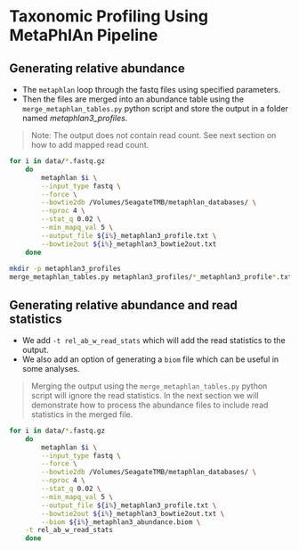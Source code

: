 <!-- # (PART) METAGENOMIC PROFILING {-} -->

# Taxonomic Profiling Using MetaPhlAn Pipeline {#metaphlan-pipeline}

## Generating relative abundance
- The `metaphlan` loop through the fastq files using specified parameters.
- Then the files are merged into an abundance table using the `merge_metaphlan_tables.py` python script and store the output in a folder named *metaphlan3_profiles*.

> Note: The output does not contain read count. See next section on how to add mapped read count.

```bash
for i in data/*.fastq.gz
	do 
		metaphlan $i \
		--input_type fastq \
		--force \
		--bowtie2db /Volumes/SeagateTMB/metaphlan_databases/ \
		--nproc 4 \
		--stat_q 0.02 \
		--min_mapq_val 5 \
		--output_file ${i%}_metaphlan3_profile.txt \
		--bowtie2out ${i%}_metaphlan3_bowtie2out.txt
	done
	
mkdir -p metaphlan3_profiles
merge_metaphlan_tables.py metaphlan3_profiles/*_metaphlan3_profile*.txt > metaphlan3_profiles/merged_abundance_table.txt

```

## Generating relative abundance and read statistics
- We add `-t rel_ab_w_read_stats` which will add the read statistics to the output.
- We also add an option of generating a `biom` file which can be useful in some analyses.

> Merging the output using the `merge_metaphlan_tables.py` python script will ignore the read statistics. In the next section we will demonstrate how to process the abundance files to include read statistics in the merged file.


```bash
for i in data/*.fastq.gz
	do 
		metaphlan $i \
		--input_type fastq \
		--force \
		--bowtie2db /Volumes/SeagateTMB/metaphlan_databases/ \
		--nproc 4 \
		--stat_q 0.02 \
		--min_mapq_val 5 \
		--output_file ${i%}_metaphlan3_profile.txt \
		--bowtie2out ${i%}_metaphlan3_bowtie2out.txt \
		--biom ${i%}_metaphlan3_abundance.biom \
    -t rel_ab_w_read_stats
	done
```

